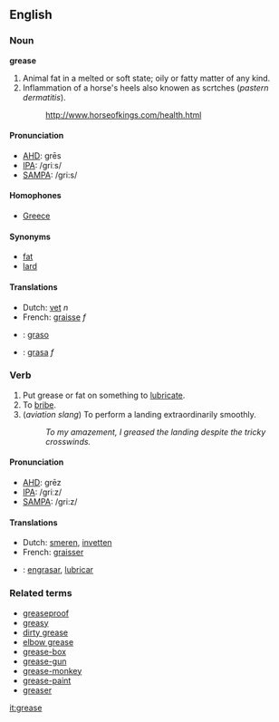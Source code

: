 ==English==

===Noun===
'''grease'''  {{uncountable}}
# Animal fat in a melted or soft state; oily or fatty matter of any kind.
# Inflammation of a horse's heels also knowen as scrtches (''pastern dermatitis'').
#: http://www.horseofkings.com/health.html

====Pronunciation====
*[[w:AHD|AHD]]: grēs
*[[w:IPA|IPA]]: /griːs/
*[[w:SAMPA|SAMPA]]: /gri:s/

====Homophones====
*[[Greece]]

====Synonyms====
*[[fat]]
*[[lard]]

====Translations====
*Dutch: [[vet]] ''n''
*French: [[graisse]] ''f''
* {{io}} : [[graso]]
* {{es}} : [[grasa]] ''f''

===Verb===
{{en-infl-reg-vowel|greas|e}}
# Put grease or fat on something to [[lubricate]].
# To [[bribe]].
# (''aviation slang'') To perform a landing extraordinarily smoothly.
#: ''To my amazement, I greased the landing despite the tricky crosswinds.''

====Pronunciation====
*[[w:AHD|AHD]]: grēz
*[[w:IPA|IPA]]: /griːz/
*[[w:SAMPA|SAMPA]]: /gri:z/

====Translations====
*Dutch: [[smeren]], [[invetten]]
*French: [[graisser]]
* {{es}}: [[engrasar]], [[lubricar]]

===Related terms===
*[[greaseproof]]
*[[greasy]]
*[[dirty grease]]
*[[elbow grease]]
*[[grease-box]] <!-- A holder on a wheel or axle for grease as a lubricant.-->
*[[grease-gun]] <!-- A syringe for injecting grease or oil into machinery. -->
*[[grease-monkey]] <!-- A mechanic, especially a car mechanic.-->
*[[grease-paint]] <!-- A paste used to paint the face, theatrical make-up.-->
*[[greaser]] <!-- One who greases.  A member of a 60's gang associated with rock and roll music, greased hair and leather jackets.-->

[[it:grease]]